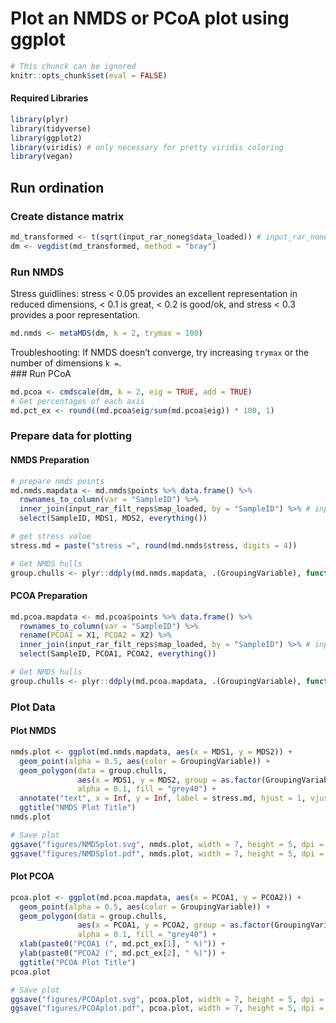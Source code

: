 # Plot an NMDS or PCoA plot using ggplot


````r
# This chunck can be ignored
knitr::opts_chunk$set(eval = FALSE)
````

#### Required Libraries

````r
library(plyr)
library(tidyverse)
library(ggplot2)
library(viridis) # only necessary for pretty viridis coloring
library(vegan)
````

## Run ordination
### Create distance matrix

````r
md_transformed <- t(sqrt(input_rar_noneg$data_loaded)) # input_rar_noneg$data_loaded is a taxa table from mctoolsr
dm <- vegdist(md_transformed, method = "bray")
````

### Run NMDS
Stress guidlines: stress < 0.05 provides an excellent representation in reduced dimensions, < 0.1 is great, < 0.2 is good/ok, and stress < 0.3 provides a poor representation. 


````r
md.nmds <- metaMDS(dm, k = 2, trymax = 100)
````

Troubleshooting: If NMDS doesn't converge, try increasing ```trymax``` or the number of dimensions ```k =```.  
### Run PCoA 

````r
md.pcoa <- cmdscale(dm, k = 2, eig = TRUE, add = TRUE)
# Get percentages of each axis
md.pct_ex <- round((md.pcoa$eig/sum(md.pcoa$eig)) * 100, 1)
````

### Prepare data for plotting
#### NMDS Preparation

````r
# prepare nmds points
md.nmds.mapdata <- md.nmds$points %>% data.frame() %>%
  rownames_to_column(var = "SampleID") %>%
  inner_join(input_rar_filt_reps$map_loaded, by = "SampleID") %>% # input_rar_filt_reps$map_loaded is the mapping file
  select(SampleID, MDS1, MDS2, everything())

# get stress value
stress.md = paste("stress =", round(md.nmds$stress, digits = 4))

# Get NMDS hulls
group.chulls <- plyr::ddply(md.nmds.mapdata, .(GroupingVariable), function(df) df[chull(df$MDS1, df$MDS2), ])
````

#### PCOA Preparation


````r
md.pcoa.mapdata <- md.pcoa$points %>% data.frame() %>%
  rownames_to_column(var = "SampleID") %>%
  rename(PCOA1 = X1, PCOA2 = X2) %>%
  inner_join(input_rar_filt_reps$map_loaded, by = "SampleID") %>% # input_rar_filt_reps$map_loaded is the mapping file
  select(SampleID, PCOA1, PCOA2, everything())

# Get NMDS hulls
group.chulls <- plyr::ddply(md.pcoa.mapdata, .(GroupingVariable), function(df) df[chull(df$PCOA1, df$PCOA2), ])
````

### Plot Data
#### Plot NMDS

````r
nmds.plot <- ggplot(md.nmds.mapdata, aes(x = MDS1, y = MDS2)) +
  geom_point(alpha = 0.5, aes(color = GroupingVariable)) + 
  geom_polygon(data = group.chulls, 
               aes(x = MDS1, y = MDS2, group = as.factor(GroupingVariable)), 
               alpha = 0.1, fill = "grey40") +
  annotate("text", x = Inf, y = Inf, label = stress.md, hjust = 1, vjust = 1) +
  ggtitle("NMDS Plot Title")
nmds.plot

# Save plot 
ggsave("figures/NMDSplot.svg", nmds.plot, width = 7, height = 5, dpi = 400)
ggsave("figures/NMDSplot.pdf", nmds.plot, width = 7, height = 5, dpi = 400)
````

#### Plot PCOA

````r
pcoa.plot <- ggplot(md.pcoa.mapdata, aes(x = PCOA1, y = PCOA2)) +
  geom_point(alpha = 0.5, aes(color = GroupingVariable)) + 
  geom_polygon(data = group.chulls, 
               aes(x = PCOA1, y = PCOA2, group = as.factor(GroupingVariable)), 
               alpha = 0.1, fill = "grey40") +
  xlab(paste0("PCOA1 (", md.pct_ex[1], " %)")) + 
  ylab(paste0("PCOA2 (", md.pct_ex[2], " %)")) + 
  ggtitle("PCOA Plot Title")
pcoa.plot 

# Save plot 
ggsave("figures/PCOAplot.svg", pcoa.plot, width = 7, height = 5, dpi = 400)
ggsave("figures/PCOAplot.pdf", pcoa.plot, width = 7, height = 5, dpi = 400)
````

